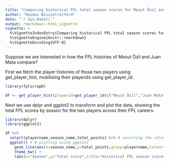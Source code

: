 ```yaml
---
title: "Comparing historical FPL total season scores for Mesut Özil and Juan Mata"
author: "Rasmus Wiscostretford"
date: "`r Sys.Date()`"
output: rmarkdown::html_vignette
vignette: >
  %\VignetteIndexEntry{Comparing historical FPL total season scores for Mesut Özil and Juan Mata}
  %\VignetteEngine{knitr::rmarkdown}
  %\VignetteEncoding{UTF-8}
---
```


Suppose we are interested in how the FPL histories of Mesut Özil and Juan Mata compare?

First we fetch the player histories of those two players using get_player_hist, mobilising their playerids using get_player_id:

```r

library(fplscrapR)

df <- get_player_hist(playerid=get_player_id(c("Mesut Özil","Juan Mata"))$id)
```

Next we use dplyr and ggplot2 to transform and plot the data, showing the total FPL scores by season for the two players across their FPL careers:

```r
library(dplyr)
library(ggplot2)
```

```r
df %>% 
  select(playername,season_name,total_points) %>% # selecting the relevant columns
  ggplot() + # plotting using ggplot2
    geom_line(aes(x=season_name,y=total_points,group=playername,colour=playername),size=1) +
    theme_bw() +
    labs(x="Season",y="Total score",title="Historical FPL season scores by Özil and Mata",caption=paste("Data from fplscrapR | ",Sys.Date(),sep=""))
```
